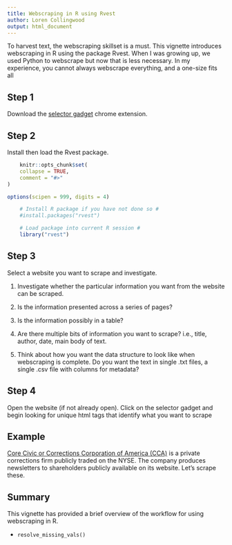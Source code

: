 ```yaml
---
title: Webscraping in R using Rvest
author: Loren Collingwood
output: html_document
---
```

    
To harvest text, the webscraping skillset is a must. This vignette introduces 
webscraping in R using the package Rvest. When I was 
growing up, we used Python to webscrape but now that is less necessary. In my 
experience, you cannot always webscrape everything, and a one-size fits all 

## Step 1

Download the [selector gadget](https://selectorgadget.com) chrome extension.

## Step 2

Install then load the Rvest package.

```r
    knitr::opts_chunk$set(
    collapse = TRUE,
    comment = "#>"
)

options(scipen = 999, digits = 4)
```

```r
    # Install R package if you have not done so #
    #install.packages("rvest")

    # Load package into current R session #
    library("rvest")

```

## Step 3 

Select a website you want to scrape and investigate.

1. Investigate whether the particular information you want from the website can be 
scraped.

2. Is the information presented across a series of pages?

3. Is the information possibly in a table?

4. Are there multiple bits of information you want to scrape? i.e., title, author,
date, main body of text. 

5. Think about how you want the data structure to look like when webscraping is complete.
Do you want the text in single .txt files, a single .csv file with columns for 
metadata?

## Step 4

Open the website (if not already open). Click on the selector gadget and begin 
looking for unique html tags that identify what you want to scrape

## Example

[Core Civic or Corrections Corporation of America (CCA)](https://www.corecivic.com/) 
is a private corrections firm publicly traded on the NYSE. The company produces 
newsletters to shareholders publicly available on its website. Let's scrape these.

## Summary

This vignette has provided a brief overview of the workflow for using webscraping 
in R.

- `resolve_missing_vals()`

